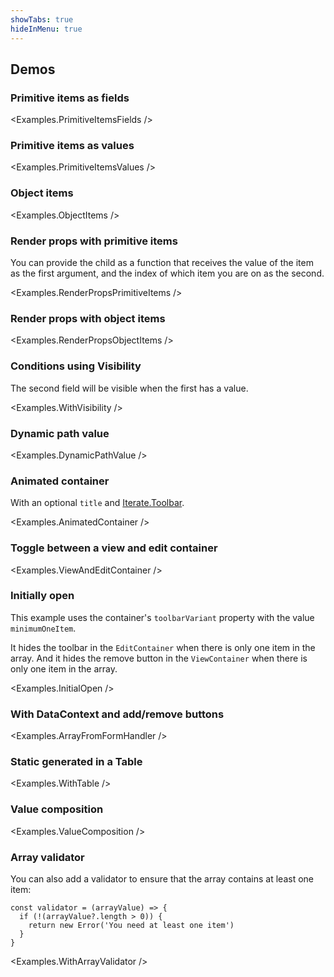```yaml
---
showTabs: true
hideInMenu: true
---
```



## Demos

### Primitive items as fields

<Examples.PrimitiveItemsFields />

### Primitive items as values

<Examples.PrimitiveItemsValues />

### Object items

<Examples.ObjectItems />

### Render props with primitive items

You can provide the child as a function that receives the value of the item as the first argument, and the index of which item you are on as the second.

<Examples.RenderPropsPrimitiveItems />

### Render props with object items

<Examples.RenderPropsObjectItems />

### Conditions using Visibility

The second field will be visible when the first has a value.

<Examples.WithVisibility />

### Dynamic path value

<Examples.DynamicPathValue />

### Animated container

With an optional `title` and [Iterate.Toolbar](/uilib/extensions/forms/Iterate/Toolbar/).

<Examples.AnimatedContainer />

### Toggle between a view and edit container

<Examples.ViewAndEditContainer />

### Initially open

This example uses the container's `toolbarVariant` property with the value `minimumOneItem`.

It hides the toolbar in the `EditContainer` when there is only one item in the array. And it hides the remove button in the `ViewContainer` when there is only one item in the array.

<Examples.InitialOpen />

### With DataContext and add/remove buttons

<Examples.ArrayFromFormHandler />

### Static generated in a Table

<Examples.WithTable />

### Value composition

<Examples.ValueComposition />

### Array validator

You can also add a validator to ensure that the array contains at least one item:

```tsx
const validator = (arrayValue) => {
  if (!(arrayValue?.length > 0)) {
    return new Error('You need at least one item')
  }
}
```

<Examples.WithArrayValidator />
